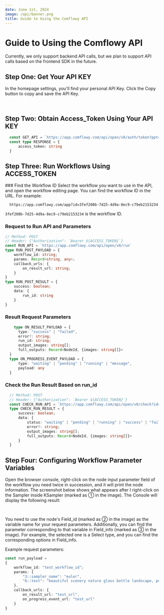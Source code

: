 ```yaml
---
date: June 1st, 2024
image: /api/banner.png
title: Guide to Using the Comflowy API
---
```



# Guide to Using the Comflowy API

Currently, we only support backend API calls, but we plan to support API calls based on the frontend SDK in the future.

## Step One: Get Your API KEY 
In the homepage settings, you'll find your personal API Key. Click the Copy button to copy and save the API Key.

<br/>
<PhotoProvider>
  <PhotoView src="/api/001.png">
    <img src="/api/001.png" alt="" className="rounded-lg"/>
  </PhotoView>
</PhotoProvider>

## Step Two: Obtain Access_Token Using Your API KEY

``` typescript
  const GET_API = `https://app.comflowy.com/api/open/v0/auth/token?ppt=${API_KEY}`
  const type RESPONSE = {
      access_token: string
  }
```

## Step Three: Run Workflows Using ACCESS_TOKEN

<Steps>
  ### Find the Workflow ID
  Select the workflow you want to use in the API, and open the workflow editing page. You can find the workflow ID in the URL. For example:

  ```text
    https://app.comflowy.com/app?id=3fef208b-7d25-4d9a-8ec9-c79eb2153234
  ```

  `3fef208b-7d25-4d9a-8ec9-c79eb2153234` is the workflow ID.

  ### Request to Run API and Parameters

  ```typescript
  // Method: POST
  // Header: {"Authorization": `Bearer ${ACCESS_TOKEN}`}
  const RUN_API = `https://app.comflowy.com/api/open/v0/run`
  type RUN_POST_PAYLOAD = {
      workflow_id: string;
      params: Record<string, any>;
      callback_urls: {
          on_result_url: string;
      }
  }
  type RUN_POST_RESULT = {
      success: boolean;
      data: {
          run_id: string
      } 
  }
```

  ### Result Request Parameters
``` typescript
    type ON_RESULT_PAYLOAD = {
      type: "success" | "failed",
      error?: string;
      run_id: string;
      output_images: string[];
      full_outputs: Record<NodeId, {images: string[]}>
  }
  type ON_PROGRESS_EVENT_PAYLOAD = {
      type: "waiting" | "pending" | "running" | "message",
      payload: any
  }
```

  ### Check the Run Result Based on run_id
```typescript
  // Method: POST
  // Header: {"Authorization": `Bearer ${ACCESS_TOKEN}`}
  const CHECK_RUN_API = `https://app.comflowy.com/api/open/v0/check?id=${RUN_ID}`
  type CHECK_RUN_RESULT = {
      success: boolean;
      data: {
          status: "waiting" | "pending" | "running" | "success" | "failed";
          error?: string;
          output_images: string[];
          full_outputs: Record<NodeId, {images: string[]}>
      } 
  }
```
</Steps>

## Step Four: Configuring Workflow Parameter Variables

Open the browser console, right-click on the node input parameter field of the workflow you need twice in succession, and it will print the node information. The screenshot below shows what appears after I right-click on the Sampler inside KSampler (marked as ① in the image). The Console will display the following result:

  <br/>
  <PhotoProvider>
    <PhotoView src="/api/003.png">
      <img src="/api/003.png" alt="" className="rounded-lg"/>
    </PhotoView>
  </PhotoProvider>

You need to use the node's Field_id (marked as ② in the image) as the variable name for your request parameters. Additionally, you can find the parameter corresponding to that variable in Field_info (marked as ③ in the image). For example, the selected one is a Select type, and you can find the corresponding options in Field_info.

Example request parameters:

``` typescript
const run_payload = 
{
    workflow_id: "test_workflow_id";
    params: {
        "3::sampler_name": "euler",
        "6::text": "beautiful scenery nature glass bottle landscape, purple galaxy bottle," 
    },
    callback_urls: {
        on_result_url: "test_url",
        on_progress_event_url: "test_url"
    }
}
```